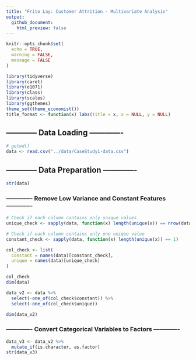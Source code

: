 ```yaml
---
title: "Frito Lay: Customer Attrition - Multivariate Analysis"
output: 
  github_document:
    html_preview: false
---
```


```r
knitr::opts_chunk$set(
  echo = TRUE,       
  warning = FALSE,   
  message = FALSE    
)
```

```r
library(tidyverse)
library(caret)
library(e1071)
library(class)
library(scales)
library(ggthemes)
theme_set(theme_economist())
title_format <- function(x) labs(title = x, x = NULL, y = NULL)
```

## ------------ Data Loading -------------
```r
# getwd()
data <- read.csv("../data/CaseStudy1-data.csv")
```

## ------------ Data Preparation -------------

```r
str(data)
```

### ------------- Remove Low Variance and Constant Features -------------

```r
# Check if each column contains only unique values
unique_check <- sapply(data, function(x) length(unique(x)) == nrow(data))

# Check if each column contains only one unique value
constant_check <- sapply(data, function(x) length(unique(x)) == 1)

col_check <- list(
  constant = names(data)[constant_check],
  unique = names(data)[unique_check]
)

col_check
dim(data)

data_v2 <- data %>%
  select(-one_of(col_check$constant)) %>%
  select(-one_of(col_check$unique))

dim(data_v2)
```

### ------------- Convert Categorical Variables to Factors -------------

```r
data_v3 <- data_v2 %>%
  mutate_if(is.character, as.factor)
str(data_v3)
```

